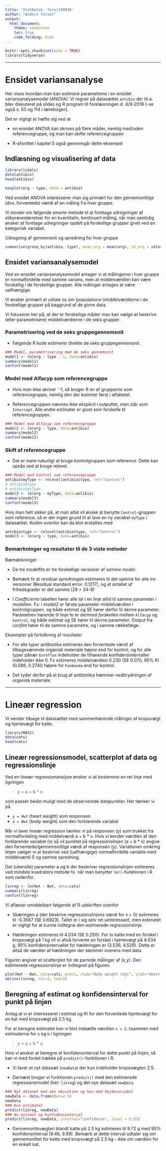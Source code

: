 ```yaml
---
title: 'StatData1: forel190916'
author: "Anders Tolver"
output:   
  html_document:
    theme: sandstone
    toc: true
    code_folding: hide
---
```


```r
knitr::opts_chunk$set(echo = TRUE)
library(tidyverse)
```


***


# Ensidet variansanalyse

Her vises hvordan man kan estimere parametrene i en ensidet variansanalysemodel (ANOVA). Vi regner på datasættet `antibio` der bl.a. blev diskuteret på slides og R program til forelæsningen d. 4/9-2019 (-se også s. 53 og 114 i lærebogen).

Det er vigtigt at hæfte sig ved at

* en ensidet ANOVA kan skrives på flere måder, nemlig med/uden referencegruppe, og man kan skifte referencegruppen

* R-afsnittet i kapitel 5 også gennemgår dette eksempel

## Indlæsning og visualisering af data

```r
library(isdals)
data(antibio)
head(antibio)
```

```r
boxplot(org ~ type, data = antibio)
```

Ved ensidet ANOVA interesserer man sig primært for den gennemsnitlige (dvs. forventede) værdi af en måling fra hver gruppe.


Vi minder om følgende *smarte* metode til at foretage udregninger af stikprøvestørrelser for en kvantitativ, kontinuert måling, når man samtidig ønsker at foretage udregninger opdelt på forskellige grupper givet ved en kategorisk variabel.

Udregning af gennemsnit og spredning for hver gruppe


```r
summarise(group_by(antibio, type), mean_org = mean(org), sd_org = sd(org))
```

## Ensidet variansanalysemodel

Ved en ensidet variansanalysemodel antager vi at målingerne i hver gruppe er normalfordelte med samme varians, men at middelværdien kan være forskellig i de forskellige grupper. Alle målinger antages at være uafhængige.

Vi ønsker primært at udtale os om (populations-)middelværdierne i de forskellige grupper på baggrund af de givne data.

Vi fokuserer her på, at der er forskellige måder man kan vælge at beskrive (eller parametrisere) middelværdierne i de seks grupper.

### Parametrisering ved de seks gruppegennemsnit

* Følgende R kode estimerer direkte de seks gruppegennemsnit.
```r
### Model, parametrisering med de seks gennemsnit
model1 <- lm(org ~ type - 1, data=antibio)
summary(model1)
confint(model1)
```

### Model med Alfacyp som referencegruppe

* Hvis man ikke skriver `-1, så bruger R en af grupperne som referencegruppe, nemlig den der kommer først i alfabetet.

* Referencegruppen nævnes ikke eksplicit i outputtet, men står som `Intercept`. Alle andre estimater er givet som forskelle til referencegruppen.

```r
### Model med Alfacyp som referencegruppe
model2 <- lm(org ~ type, data=antibio)
summary(model2)
confint(model2)
```

### Skift af referencegruppe

* Det er mere naturligt at bruge kontrolgruppen som reference. Dette kan opnås ved at bruge relevel.

```r
### Model med Control som referencegruppe
antibio$myType <- relevel(antibio$type, ref="Control")
# antibio$type
# antibio$myType
model3 <- lm(org ~ myType, data=antibio)
summary(model3)
confint(model3)
```

Hvis man helt sikker på, at man altid vil ønske at benytte `Control`-gruppen som reference, så er der ingen grund til at lave en ny variabel `myType` i datasættet. Koden ovenfor kan da blot erstattes med

```r
antibio$type <- relevel(antibio$type, ref="Control")
model3 <- lm(org ~ type, data=antibio)
```

### Bemærkninger og resultater til de 3 viste metoder

Bæmærkninger

* De tre modelfits er tre forskellige versioner af *samme model*.

* Bemærk fx at residual spredningen estimeres til det samme for alle tre versioner (Residual standard error: 0.1217), og at antallet af frihedsgrader er det samme (28 = 34-6)

* I *Coefficients* tabellen hører alle tal i en linje altid til samme parameter i modellen. Fx: I model2 er første parameter middelværdien i kontrolgruppen, og både estimat og SE hører derfor til denne parameter. Parametren hørende til linje to er derimod *forskellen* mellem `Alfacyp` og `kontrol`, og både estimat og SE hører til denne parameter. Output fra *confint* hører til de samme parametre, og i samme rækkefølge.

Eksempler på fortolkning af resultater

* For alle typer antibiotika estimeres den forventede værdi af tilbageværende organisk materiale *højere* end for kontrol, og for alle typer pånær `Enroflox` indeholder de tilhørende konfidensintervaller indeholder ikke 0. Fx estimeres middelværdien 0.230 (SE 0.070, 95% KI (0.086, 0.274)) højere for `Fenbenda` end for kontrol.

* Det tyder derfor på at brug af antibiotika hæmmer nedbrydningen af organisk materiale.


***


# Lineær regression

Vi vender tilbage til datasættet med sammenhørende målinger af kropsvægt og hjertevægt for katte. 

```r
library(MASS)
data(cats)
head(cats)
```

## Lineær regressionsmodel, scatterplot af data og regressionslinje

Ved en lineær regressionanalyse ønsker vi at bestemme en ret linje med ligningen 
 
> y = a + b * x

som passer bedst muligt med de observerede datapunkter. Her tænker vi på

* `y = Hwt` (heart weight) som responsen
* `x = Bwt` (body weight) som den forklarende variabel

Når vi laver lineær regression tænker vi på responsen (y) som trukket fra normalfordeling med middelværdi a + b * x. Hvis vi kender værdien af den forklarende variabel (x) så vil punktet på regressionslinjen (a + b * x) angive den forventede/gennemsnitlige værdi af responsen (y). Variationen omkring linjen vælger vi at beskrive ved (uafhængige) normalfordelte variable med middelværdi 0 og samme spredning.

Det (ukendte) parameter a og b der beskriver regressionslinjen estimeres ved mindste kvadraters metode fx. når man benytter `lm()`-funktionen i R som nedenfor.

```r
linreg <- lm(Hwt ~ Bwt, data=cats)
summary(linreg)
confint(linreg)
```

Vi aflæser umiddelbart følgende af R udskriften ovenfor

* Skæringen a (der beskrive regressionslinjens værdi for x = 0) estimeres til -0.3567 (SE 0.6923). Tallet er i sig selv ret uinteressant, men estimatet er vigtigt for at kunne indtegne den estimerede regressionslinje.

* Hældningen estimeres til 4.034 (SE 0.250). For to katte med en forskel i kropsvægt på 1 kg vil vi altså forvente en forskel i hjertevægt på 4.034 g. 95% konfidensintervallet for hældningen er (3.539, 4.529). Dette er altså de værdier af hældningen der stemmer overens med data.

Figuren angiver et scatterplot for de parrede målinger af (x,y). Den estimerede regressionslinje er indtegnet på figuren.

```r
plot(Hwt ~ Bwt, data=cats, pch=1, xlab="Body weight (kg)", ylab="Heart weight (g)", main="Cats data")
abline(linreg, col=2, lwd=3)
```

## Beregning af estimat og konfidensinterval for punkt på linjen

Antag at vi er interesseret i estimat og KI for den forventede hjertevægt for en kat med kropsvægt på 2.5 kg.

For at beregne estimatet kan vi blot indsætte værdien `x = 2.5`sammen med estimaterne for `a` og `b` i ligningen 

> y = a + b * x.

Hvis vi ønsker at beregne et konfidensinterval for dette punkt på linjen, så kan vi med fordel trække på `predict()`-funktionen i R.

* Vi laver et nyt datasæt (`newData`) der kun indeholder kropsvægten 2.5.

* Dernæst bruger vi funktionen `predict()` med den estimerede regressionsmodel (her: `linreg`) og det nye datasæt `newData`.

```r
### Nyt datasæt med een obsvation og kun med højdevariabel
newData <- data.frame(Bwt=2.5)
newData
### Kun estimatet
predict(linreg, newData)
### Nu estimat og konfidensinterval
predict(linreg, newData, interval="confidence", level = 0.95) 
```

* Gennemsnitsvægten blandt katte på 2.5 kg estimeres til 9.72 g med 95% konfidensinterval (9.46, 9.99). Bemærk at dette interval udtaler sig om gennemsnittet for katte med kropsvægt på 2.5 kg - ikke om værdien for en enkelt kat.